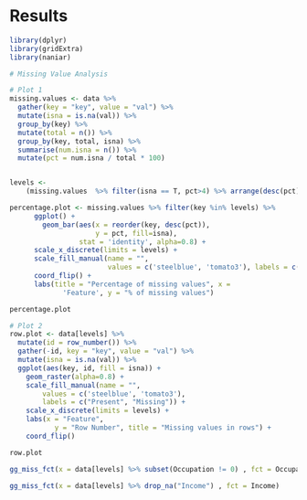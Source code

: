 # Results

```r
library(dplyr)
library(gridExtra)
library(naniar)
```

```r
# Missing Value Analysis

# Plot 1
missing.values <- data %>%
  gather(key = "key", value = "val") %>%
  mutate(isna = is.na(val)) %>%
  group_by(key) %>%
  mutate(total = n()) %>%
  group_by(key, total, isna) %>%
  summarise(num.isna = n()) %>%
  mutate(pct = num.isna / total * 100)


levels <-
    (missing.values  %>% filter(isna == T, pct>4) %>% arrange(desc(pct)))$key

percentage.plot <- missing.values %>% filter(key %in% levels) %>% 
      ggplot() +
        geom_bar(aes(x = reorder(key, desc(pct)), 
                     y = pct, fill=isna), 
                 stat = 'identity', alpha=0.8) +
      scale_x_discrete(limits = levels) +
      scale_fill_manual(name = "", 
                        values = c('steelblue', 'tomato3'), labels = c("Present", "Missing")) +
      coord_flip() +
      labs(title = "Percentage of missing values", x =
             'Feature', y = "% of missing values")

percentage.plot
```

```r
# Plot 2
row.plot <- data[levels] %>%  
  mutate(id = row_number()) %>%
  gather(-id, key = "key", value = "val") %>%
  mutate(isna = is.na(val)) %>%
  ggplot(aes(key, id, fill = isna)) +
    geom_raster(alpha=0.8) +
    scale_fill_manual(name = "",
        values = c('steelblue', 'tomato3'),
        labels = c("Present", "Missing")) +
    scale_x_discrete(limits = levels) +
    labs(x = "Feature",
           y = "Row Number", title = "Missing values in rows") +
    coord_flip()

row.plot

```
```r
gg_miss_fct(x = data[levels] %>% subset(Occupation != 0) , fct = Occupation)
```

```r
gg_miss_fct(x = data[levels] %>% drop_na("Income") , fct = Income)
```


